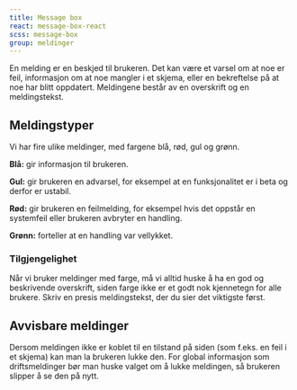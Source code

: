 ```yaml
---
title: Message box
react: message-box-react
scss: message-box
group: meldinger
---
```



<Ingress>
    En melding er en beskjed til brukeren. Det kan være et varsel om at noe er feil, informasjon om at noe mangler i et
    skjema, eller en bekreftelse på at noe har blitt oppdatert. Meldingene består av en overskrift og en meldingstekst.
</Ingress>
<ComponentExample
    component={MessageBoxExample}
    knobs={{
        boolProps: ["Full bredde", "Avvisbar"],
        choiceProps: [
            {
                name: "Type",
                values: ["Infomelding", "Suksessmelding", "Advarselsmelding", "Feilmelding"],
                defaultValue: 0,
            },
        ],
    }}
/>

## Meldingstyper

Vi har fire ulike meldinger, med fargene blå, rød, gul og grønn.

**Blå:** gir informasjon til brukeren.

**Gul:** gir brukeren en advarsel, for eksempel at en funksjonalitet er i beta og derfor er ustabil.

**Rød:** gir brukeren en feilmelding, for eksempel hvis det oppstår en systemfeil eller brukeren avbryter en handling.

**Grønn:** forteller at en handling var vellykket.

### Tilgjengelighet

Når vi bruker meldinger med farge, må vi alltid huske å ha en god og beskrivende overskrift, siden farge ikke er et godt nok kjennetegn for alle brukere. Skriv en presis meldingstekst, der du sier det viktigste først.

## Avvisbare meldinger

Dersom meldingen ikke er koblet til en tilstand på siden (som f.eks. en feil i et skjema) kan man la brukeren lukke den. For global informasjon som driftsmeldinger bør man huske valget om å lukke meldingen, så brukeren slipper å se den på nytt.
